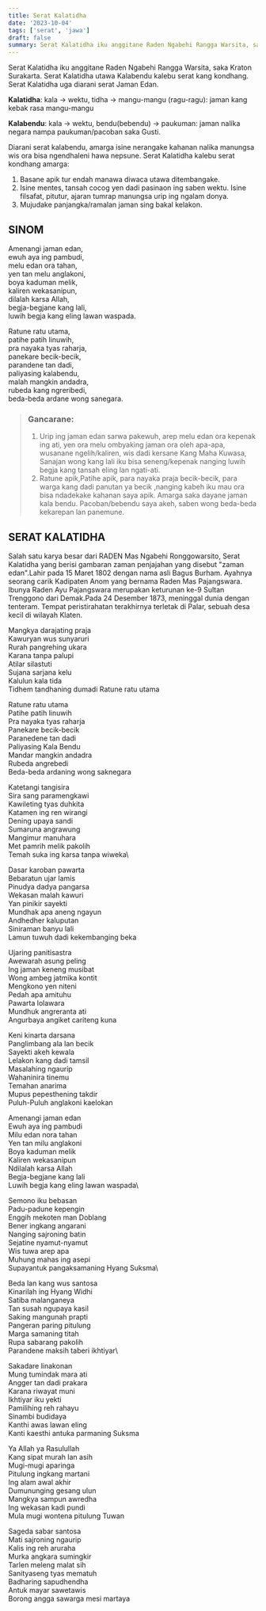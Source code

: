 ```yaml
---
title: Serat Kalatidha
date: '2023-10-04'
tags: ['serat', 'jawa']
draft: false
summary: Serat Kalatidha iku anggitane Raden Ngabehi Rangga Warsita, saka Kraton Surakarta.
---
```


Serat Kalatidha iku anggitane Raden Ngabehi Rangga Warsita, saka Kraton Surakarta.
Serat Kalatidha utawa Kalabendu kalebu serat kang kondhang.
Serat Kalatidha uga diarani  serat Jaman Edan.

**Kalatidha**: kala -> wektu, tidha -> mangu-mangu (ragu-ragu): jaman kang kebak rasa mangu-mangu

**Kalabendu**: kala -> wektu, bendu(bebendu) → paukuman: jaman nalika negara nampa paukuman/pacoban saka Gusti.

Diarani serat kalabendu, amarga isine nerangake kahanan nalika manungsa wis ora bisa ngendhaleni hawa nepsune.
Serat Kalatidha kalebu serat kondhang amarga:

1. Basane apik tur endah manawa diwaca utawa ditembangake.
2. Isine mentes, tansah cocog  yen dadi pasinaon ing saben wektu. Isine filsafat, pitutur, ajaran tumrap manungsa urip ing ngalam donya.
3. Mujudake panjangka/ramalan jaman sing bakal kelakon.

## SINOM

Amenangi jaman edan,\
ewuh aya ing pambudi,\
melu edan ora tahan,\
yen tan melu anglakoni,\
boya kaduman melik,\
kaliren wekasanipun,\
dilalah karsa Allah,\
begja-begjane kang lali,\
luwih begja kang eling lawan waspada.

Ratune ratu utama,\
patihe patih linuwih,\
pra nayaka tyas raharja,\
panekare becik-becik,\
parandene tan dadi,\
paliyasing kalabendu,\
malah mangkin andadra,\
rubeda kang ngreribedi,\
beda-beda ardane wong sanegara.

> ### Gancarane:
>
> 1. Urip ing jaman edan sarwa pakewuh, arep  melu edan ora kepenak ing ati, yen ora melu ombyaking jaman ora oleh apa-apa, wusanane ngelih/kaliren, wis dadi kersane Kang Maha Kuwasa, Sanajan wong kang lali iku bisa seneng/kepenak nanging luwih begja kang tansah eling lan ngati-ati.
> 2. Ratune apik,Patihe apik, para nayaka praja becik-becik, para warga kang dadi panutan ya becik ,nanging kabeh iku mau ora bisa ndadekake kahanan saya apik. Amarga saka dayane jaman kala bendu. Pacoban/bebendu saya akeh, saben wong beda-beda kekarepan lan panemune.


## SERAT KALATIDHA

Salah satu karya besar dari RADEN Mas Ngabehi Ronggowarsito, Serat Kalatidha yang berisi gambaran zaman penjajahan yang disebut "zaman edan".Lahir pada 15 Maret 1802 dengan nama asli Bagus Burham. Ayahnya seorang carik Kadipaten Anom yang bernama Raden Mas Pajangswara. Ibunya Raden Ayu Pajangswara merupakan keturunan ke-9 Sultan Trenggono dari Demak.Pada 24 Desember 1873, meninggal dunia dengan tenteram. Tempat peristirahatan terakhirnya terletak di Palar, sebuah desa kecil di wilayah Klaten.

Mangkya darajating praja\
Kawuryan wus sunyaruri\
Rurah pangrehing ukara\
Karana tanpa palupi\
Atilar silastuti\
Sujana sarjana kelu\
Kalulun kala tida\
Tidhem tandhaning dumadi Ratune ratu utama


Ratune ratu utama\
Patihe patih linuwih\
Pra nayaka tyas raharja\
Panekare becik-becik\
Paranedene tan dadi\
Paliyasing Kala Bendu\
Mandar mangkin andadra\
Rubeda angrebedi\
Beda-beda ardaning wong saknegara


Katetangi tangisira\
Sira sang paramengkawi\
Kawileting tyas duhkita\
Katamen ing ren wirangi\
Dening upaya sandi\
Sumaruna angrawung\
Mangimur manuhara\
Met pamrih melik pakolih\
Temah suka ing karsa tanpa wiweka\



Dasar karoban pawarta\
Bebaratun ujar lamis\
Pinudya dadya pangarsa\
Wekasan malah kawuri\
Yan pinikir sayekti\
Mundhak apa aneng ngayun\
Andhedher kaluputan\
Siniraman banyu lali\
Lamun tuwuh dadi kekembanging beka


Ujaring panitisastra\
Awewarah asung peling\
Ing jaman keneng musibat\
Wong ambeg jatmika kontit\
Mengkono yen niteni\
Pedah apa amituhu\
Pawarta lolawara\
Mundhuk angreranta ati\
Angurbaya angiket cariteng kuna



Keni kinarta darsana\
Panglimbang ala lan becik\
Sayekti akeh kewala\
Lelakon kang dadi tamsil\
Masalahing ngaurip\
Wahaninira tinemu\
Temahan anarima\
Mupus pepesthening takdir\
Puluh-Puluh anglakoni kaelokan



Amenangi jaman edan\
Ewuh aya ing pambudi\
Milu edan nora tahan\
Yen tan milu anglakoni\
Boya kaduman melik\
Kaliren wekasanipun\
Ndilalah karsa Allah\
Begja-begjane kang lali\
Luwih begja kang eling lawan waspada\


Semono iku bebasan\
Padu-padune kepengin\
Enggih mekoten man Doblang\
Bener ingkang angarani\
Nanging sajroning batin\
Sejatine nyamut-nyamut\
Wis tuwa arep apa\
Muhung mahas ing asepi\
Supayantuk pangaksamaning Hyang Suksma\




Beda lan kang wus santosa\
Kinarilah ing Hyang Widhi\
Satiba malanganeya\
Tan susah ngupaya kasil\
Saking mangunah prapti\
Pangeran paring pitulung\
Marga samaning titah\
Rupa sabarang pakolih\
Parandene maksih taberi ikhtiyar\



Sakadare linakonan\
Mung tumindak mara ati\
Angger tan dadi prakara\
Karana riwayat muni\
Ikhtiyar iku yekti\
Pamilihing reh rahayu\
Sinambi budidaya\
Kanthi awas lawan eling\
Kanti kaesthi antuka parmaning Suksma



Ya Allah ya Rasulullah\
Kang sipat murah lan asih\
Mugi-mugi aparinga\
Pitulung ingkang martani\
Ing alam awal akhir\
Dumununging gesang ulun\
Mangkya sampun awredha\
Ing wekasan kadi pundi\
Mula mugi wontena pitulung Tuwan




Sageda sabar santosa\
Mati sajroning ngaurip\
Kalis ing reh aruraha\
Murka angkara sumingkir\
Tarlen meleng malat sih\
Sanityaseng tyas mematuh\
Badharing sapudhendha\
Antuk mayar sawetawis\
Borong angga sawarga mesi martaya


